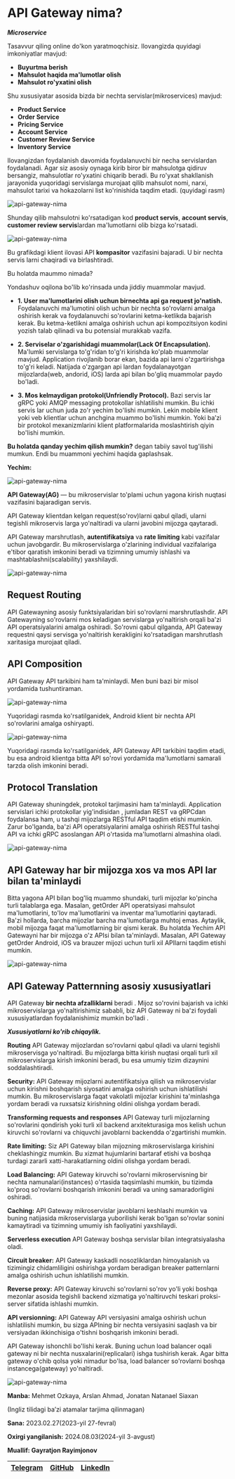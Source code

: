 
# API Gateway nima?

***Microservice***

Tasavvur qiling online do'kon yaratmoqchisiz. Ilovangizda quyidagi imkoniyatlar mavjud:

* **Buyurtma berish**
* **Mahsulot haqida ma'lumotlar olish**
* **Mahsulot ro'yxatini olish**

Shu xususiyatar asosida bizda bir nechta servislar(mikroservices) mavjud:

* **Product Service**
* **Order Service**
* **Pricing Service**
* **Account Service**
* **Customer Review Service**
* **Inventory Service**

Ilovangizdan foydalanish davomida foydalanuvchi bir necha servislardan foydalanadi. Agar siz asosiy oynaga kirib biror bir mahsulotga qidiruv bersangiz, mahsulotlar ro'yxatini chiqarib beradi. Bu ro'yxat shakllanish jarayonida yuqoridagi servislarga murojaat qilib mahsulot nomi, narxi, mahsulot tarixi va hokazolarni list ko'rinishida taqdim etadi. (quyidagi rasm)

![api-gateway-nima](https://raw.githubusercontent.com/devops-journey-uz/assets/main/images/article/api-gateway-nima/1.webp)

Shunday qilib mahsulotni ko'rsatadigan kod **product servis**, **account servis**, **customer review servis**lardan ma'lumotlarni olib bizga ko'rsatadi.

![api-gateway-nima](https://raw.githubusercontent.com/devops-journey-uz/assets/main/images/article/api-gateway-nima/2.webp)

Bu grafikdagi klient ilovasi API **kompasitor** vazifasini bajaradi. U bir nechta servis larni chaqiradi va birlashtiradi.

Bu holatda maummo nimada?

Yondashuv oqilona bo'lib ko'rinsada unda jiddiy muammolar mavjud.


* **1. User ma'lumotlarini olish uchun birnechta api ga request jo'natish.** Foydalanuvchi ma'lumotini olish uchun bir nechta so'rovlarni amalga oshirish kerak va foydalanuvchi so'rovlarini ketma-ketlikda bajarish kerak. Bu ketma-ketlikni amalga oshirish uchun api kompozitsiyon kodini yozish talab qilinadi va bu potensial murakkab vazifa.

* **2. Serviselar o'zgarishidagi muammolar(Lack Of Encapsulation).** Ma'lumki servislarga to'g'ridan to'g'ri kirishda ko'plab muammolar mavjud. Application rivojlanib borar ekan, bazida api larni o'zgartirishga to'g'ri keladi. Natijada o'zgargan api lardan foydalanayotgan mijozlarda(web, andorid, iOS) larda api bilan bo'gliq muammolar paydo bo'ladi.

* **3. Mos kelmaydigan protokol(Unfriendly Protocol).** Bazi servis lar gRPC yoki AMQP messaging protokollar ishlatilishi mumkin. Bu ichki servis lar uchun juda zo'r yechim bo'lishi mumkin. Lekin mobile klient yoki veb klientlar uchun anchgina muammo bo'lishi mumkin. Yoki baʼzi bir protokol mexanizmlarini klient platformalarida moslashtirish qiyin bo'lishi mumkin.

**Bu holatda qanday yechim qilish mumkin?** degan tabiiy savol tug'ilishi mumkun. Endi bu muammoni yechimi haqida gaplashsak.

**Yechim:**

![api-gateway-nima](https://raw.githubusercontent.com/devops-journey-uz/assets/main/images/article/api-gateway-nima/3.webp)

**API Gateway(AG)** — bu mikroservislar to'plami uchun yagona kirish nuqtasi vazifasini bajaradigan servis.

API Gateway klientdan kelgan request(so'rov)larni qabul qiladi, ularni tegishli mikroservis larga yo'naltiradi va ularni javobini mijozga qaytaradi.

API Gateway marshrutlash, **autentifikatsiya** va **rate limiting** kabi vazifalar uchun javobgardir. Bu mikroservislarga o'zlarining individual vazifalariga e'tibor qaratish imkonini beradi va tizimning umumiy ishlashi va mashtablashni(scalability) yaxshilaydi.

![api-gateway-nima](https://raw.githubusercontent.com/devops-journey-uz/assets/main/images/article/api-gateway-nima/4.webp)

## Request Routing
API Gatewayning asosiy funktsiyalaridan biri so'rovlarni marshrutlashdir. API Gatewayning so'rovlarni mos keladigan servislarga yo'naltirish orqali ba'zi API operatsiyalarini amalga oshiradi. So'rovni qabul qilganda, API Gateway requestni qaysi servisga yo'naltirish kerakligini ko'rsatadigan marshrutlash xaritasiga murojaat qiladi.

## API Composition
API Gateway API tarkibini ham ta'minlaydi. Men buni bazi bir misol yordamida tushuntiraman.

![api-gateway-nima](https://raw.githubusercontent.com/devops-journey-uz/assets/main/images/article/api-gateway-nima/5.webp)

Yuqoridagi rasmda ko'rsatilganidek, Android klient bir nechta API so'rovlarini amalga oshiryapti.

![api-gateway-nima](https://raw.githubusercontent.com/devops-journey-uz/assets/main/images/article/api-gateway-nima/6.webp)

Yuqoridagi rasmda ko'rsatilganidek, API Gateway API tarkibini taqdim etadi, bu esa android klientga bitta API so'rovi yordamida ma'lumotlarni samarali tarzda olish imkonini beradi.

## Protocol Translation

API Gateway shuningdek, protokol tarjimasini ham ta'minlaydi. Application servislari ichki protokollar yig'indisidan , jumladan REST va gRPCdan foydalansa ham, u tashqi mijozlarga RESTful API taqdim etishi mumkin. Zarur bo'lganda, ba'zi API operatsiyalarini amalga oshirish RESTful tashqi API va ichki gRPC asoslangan API o'rtasida ma'lumotlarni almashina oladi.

![api-gateway-nima](https://raw.githubusercontent.com/devops-journey-uz/assets/main/images/article/api-gateway-nima/7.webp)

## API Gateway har bir mijozga xos va mos API lar bilan ta'minlaydi

Bitta yagona API bilan bog'liq muammo shundaki, turli mijozlar ko'pincha turli talablarga ega. Masalan, getOrder API operatsiyasi mahsulot ma'lumotlarini, to'lov ma'lumotlarini va inventar ma'lumotlarini qaytaradi. Ba'zi hollarda, barcha mijozlar barcha ma'lumotlarga muhtoj emas. Aytaylik, mobil mijozga faqat ma'lumotlarning bir qismi kerak. Bu holatda Yechim API Gatewayni har bir mijozga o'z APIsi bilan ta'minlaydi. Masalan, API Gateway getOrder Android, iOS va brauzer mijozi uchun turli xil APIlarni taqdim etishi mumkin.

![api-gateway-nima](https://raw.githubusercontent.com/devops-journey-uz/assets/main/images/article/api-gateway-nima/8.webp)

## API Gateway Patternning asosiy xususiyatlari

API Gateway **bir nechta afzalliklarni** beradi . Mijoz so'rovini bajarish va ichki mikroservislarga yo'naltirishimiz sababli, biz API Gateway ni ba'zi foydali xususiyatlardan foydalanishimiz mumkin bo'ladi .

***Xususiyatlarni ko'rib chiqaylik.***

**Routing** API Gateway mijozlardan so'rovlarni qabul qiladi va ularni tegishli mikroservisga yo'naltiradi. Bu mijozlarga bitta kirish nuqtasi orqali turli xil mikroservislarga kirish imkonini beradi, bu esa umumiy tizim dizaynini soddalashtiradi.

**Security:** API Gateway mijozlarni autentifikatsiya qilish va mikroservislar uchun kirishni boshqarish siyosatini amalga oshirish uchun ishlatilishi mumkin. Bu mikroservislarga faqat vakolatli mijozlar kirishini ta'minlashga yordam beradi va ruxsatsiz kirishning oldini olishga yordam beradi.

**Transforming requests and responses** API Gateway turli mijozlarning so'rovlarini qondirish yoki turli xil backend arxitekturasiga mos kelish uchun kiruvchi so'rovlarni va chiquvchi javoblarni backendda o'zgartirishi mumkin.

**Rate limiting:** Siz API Gateway bilan mijozning mikroservislarga kirishini cheklashingiz mumkin. Bu xizmat hujumlarini bartaraf etishi va boshqa turdagi zararli xatti-harakatlarning oldini olishga yordam beradi.

**Load Balancing:** API Gateway kiruvchi so'rovlarni mikroservisning bir nechta namunalari(instances) o'rtasida taqsimlashi mumkin, bu tizimda ko'proq so'rovlarni boshqarish imkonini beradi va uning samaradorligini oshiradi.

**Caching:** API Gateway mikroservislar javoblarni keshlashi mumkin va buning natijasida mikroservislarga yuborilishi kerak bo'lgan so'rovlar sonini kamaytiradi va tizimning umumiy ish faoliyatini yaxshilaydi.

**Serverless execution** API Gateway boshqa servislar bilan integratsiyalasha oladi.

**Circuit breaker:** API Gateway kaskadli nosozliklardan himoyalanish va tizimingiz chidamliligini oshirishga yordam beradigan breaker patternlarni amalga oshirish uchun ishlatilishi mumkin.

**Reverse proxy:** API Gateway kiruvchi so'rovlarni so'rov yo'li yoki boshqa mezonlar asosida tegishli backend xizmatiga yo'naltiruvchi teskari proksi-server sifatida ishlashi mumkin.

**API versionning:** API Gateway API versiyasini amalga oshirish uchun ishlatilishi mumkin, bu sizga APIning bir nechta versiyasini saqlash va bir versiyadan ikkinchisiga o'tishni boshqarish imkonini beradi.

API Gateway ishonchli bo'lishi kerak. Buning uchun load balancer oqali gateway ni bir nechta nusxalarini(replicalari) ishga tushirish kerak. Agar bitta gateway o'chib qolsa yoki nimadur bo'lsa, load balancer so'rovlarni boshqa instancega(gateway) yo'naltiradi.

![api-gateway-nima](https://raw.githubusercontent.com/devops-journey-uz/assets/main/images/article/api-gateway-nima/9.webp)


<Callout type="info" emoji="">

**Manba:** Mehmet Ozkaya, Arslan Ahmad, Jonatan Natanael Siaxan

(Ingliz tilidagi baʼzi atamalar tarjima qilinmagan)

**Sana:** 2023.02.27(2023-yil 27-fevral)

**Oxirgi yangilanish:** 2024.08.03(2024-yil 3-avgust)

**Muallif: Gayratjon Rayimjonov**

| [Telegram](https://t.me/gayratjon_rayimjonov) | [GitHub](https://github.com/gayratjonr) | [LinkedIn](https://www.linkedin.com/in/gayratjonr/) |
| - | - | - |

</Callout>